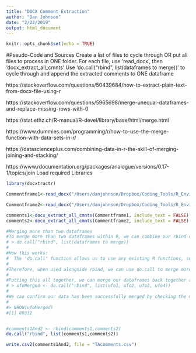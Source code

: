 ```yaml
---
title: "DOCX Comment Extraction"
author: "Dan Johnson"
date: "2/22/2019"
output: html_document
---
```


```r
knitr::opts_chunk$set(echo = TRUE)
```

#Pseudo-Code and Sources
Create a list of files to cycle through OR put all files to process in ONE folder.
For each file, use 'read_docx', then 'docx_extract_all_cmnts'
Use 'do.call("rbind", list(dataframes to merge))' to cycle through and append the extracted comments to ONE dataframe



https://stackoverflow.com/questions/50439684/how-to-extract-plain-text-from-docx-file-using-r

https://stackoverflow.com/questions/5965698/merge-unequal-dataframes-and-replace-missing-rows-with-0

https://stat.ethz.ch/R-manual/R-devel/library/base/html/merge.html

https://www.dummies.com/programming/r/how-to-use-the-merge-function-with-data-sets-in-r/

https://datascienceplus.com/combining-data-in-r-the-skill-of-merging-joining-and-stacking/

https://www.rdocumentation.org/packages/analogue/versions/0.17-1/topics/join
Load required Libraries
```r
library(docxtractr)
```



```r
Commentframe1<-read_docx("/Users/danjohnson/Dropbox/Coding_Tools/R_Environment/R_Projects/DOCX_comment_extraction/TestingReport.docx", track_changes = NULL)

Commentframe2<-read_docx("/Users/danjohnson/Dropbox/Coding_Tools/R_Environment/R_Projects/DOCX_comment_extraction/TestingCommentExtraction.docx", track_changes = NULL)

comments1<-docx_extract_all_cmnts(Commentframe1, include_text = FALSE)
comments2<-docx_extract_all_cmnts(Commentframe2, include_text = FALSE)

#Merging more than two dataframes
#To merge more than two dataframes within R, we can combine our rbind call with do.call.
# > do.call("rbind", list(dataframes to merge))
#
#How this works:
#  The 'do.call' function allows us to use any existing R functions, such as 'rbind', but instead of passing just two dataframes in this instance, we are able to pass multiple.
#
#Therefore, when used alongside rbind, we can use do.call to merge more than two dataframes at once.
#
#Putting this all together, we can merge our dataframes back together as follows:
# > ufoMerged <- do.call("rbind", list(ufo1, ufo2, ufo3, ufo4))
#
#We can confirm our data has been successfully merged by checking the number of rows:
#
#> NROW(ufoMerged)
#[1] 80332


#comments1And2 <- rbind(comments1,comments2)
do.call("rbind", list(comments1,comments2))

write.csv2(comments1And2, file = "TAcomments.csv")
```





